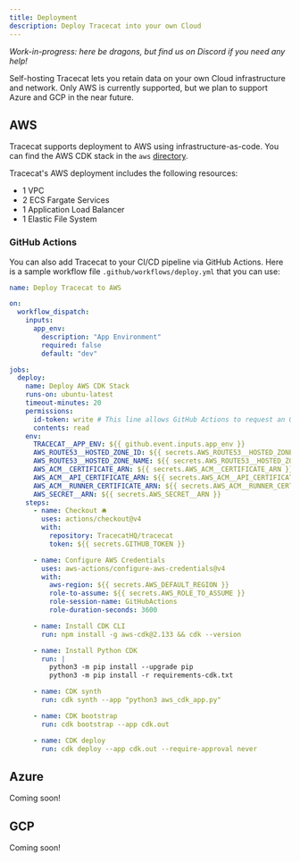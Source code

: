 ```yaml
---
title: Deployment
description: Deploy Tracecat into your own Cloud
---
```


*Work-in-progress: here be dragons, but find us on Discord if you need any help!*


Self-hosting Tracecat lets you retain data on your own Cloud infrastructure and network.
Only AWS is currently supported, but we plan to support Azure and GCP in the near future.

## AWS

Tracecat supports deployment to AWS using infrastructure-as-code.
You can find the AWS CDK stack in the `aws` [directory](https://github.com/TracecatHQ/tracecat/blob/main/aws/stack.py).

Tracecat's AWS deployment includes the following resources:
- 1 VPC
- 2 ECS Fargate Services
- 1 Application Load Balancer
- 1 Elastic File System

### GitHub Actions

You can also add Tracecat to your CI/CD pipeline via GitHub Actions.
Here is a sample workflow file `.github/workflows/deploy.yml` that you can use:

```yaml
name: Deploy Tracecat to AWS

on:
  workflow_dispatch:
    inputs:
      app_env:
        description: "App Environment"
        required: false
        default: "dev"

jobs:
  deploy:
    name: Deploy AWS CDK Stack
    runs-on: ubuntu-latest
    timeout-minutes: 20
    permissions:
      id-token: write # This line allows GitHub Actions to request an OIDC token
      contents: read
    env:
      TRACECAT__APP_ENV: ${{ github.event.inputs.app_env }}
      AWS_ROUTE53__HOSTED_ZONE_ID: ${{ secrets.AWS_ROUTE53__HOSTED_ZONE_ID }}
      AWS_ROUTE53__HOSTED_ZONE_NAME: ${{ secrets.AWS_ROUTE53__HOSTED_ZONE_NAME }}
      AWS_ACM__CERTIFICATE_ARN: ${{ secrets.AWS_ACM__CERTIFICATE_ARN }}
      AWS_ACM__API_CERTIFICATE_ARN: ${{ secrets.AWS_ACM__API_CERTIFICATE_ARN }}
      AWS_ACM__RUNNER_CERTIFICATE_ARN: ${{ secrets.AWS_ACM__RUNNER_CERTIFICATE_ARN }}
      AWS_SECRET__ARN: ${{ secrets.AWS_SECRET__ARN }}
    steps:
      - name: Checkout 🛎️
        uses: actions/checkout@v4
        with:
          repository: TracecatHQ/tracecat
          token: ${{ secrets.GITHUB_TOKEN }}

      - name: Configure AWS Credentials
        uses: aws-actions/configure-aws-credentials@v4
        with:
          aws-region: ${{ secrets.AWS_DEFAULT_REGION }}
          role-to-assume: ${{ secrets.AWS_ROLE_TO_ASSUME }}
          role-session-name: GitHubActions
          role-duration-seconds: 3600

      - name: Install CDK CLI
        run: npm install -g aws-cdk@2.133 && cdk --version

      - name: Install Python CDK
        run: |
          python3 -m pip install --upgrade pip
          python3 -m pip install -r requirements-cdk.txt

      - name: CDK synth
        run: cdk synth --app "python3 aws_cdk_app.py"

      - name: CDK bootstrap
        run: cdk bootstrap --app cdk.out

      - name: CDK deploy
        run: cdk deploy --app cdk.out --require-approval never
```

## Azure

Coming soon!

## GCP

Coming soon!

